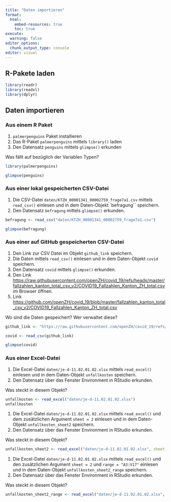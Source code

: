 ```yaml
---
title: "Daten importieren"
format:
  html:
    embed-resources: true
    toc: true
execute:
  warning: false
editor_options: 
  chunk_output_type: console
editor: visual
---
```


## R-Pakete laden

```r
library(readr)
library(readxl)
library(dplyr)
```

## Daten importieren

### Aus einem R Paket

1.  `palmerpenguins` Paket installieren
2.  Das R-Paket `palmerpenguins` mittels `library()` laden
3.  Den Datensatz `penguins` mittels `glimpse()` erkunden

Was fällt auf bezüglich der Variablen Typen?

```r
library(palmerpenguins)

glimpse(penguins)
```

### Aus einer lokal gespeicherten CSV-Datei 

1.  Die CSV-Datei `daten/KTZH_00001341_00002759_frage7a1.csv` mittels `read_csv()` einlesen und in dem Daten-Objekt \`befragung\`\` speichern.
2.  Den Datensatz `befragung` mittels `glimpse()` erkunden.

```r
befragung <- read_csv("daten/KTZH_00001341_00002759_frage7a1.csv")

glimpse(befragung)
```

### Aus einer auf GitHub gespeicherten CSV-Datei 

1. Den Link zur CSV Datei im Objekt `github_link` speichern.
2. Die Daten mittels `read_csv()` einlesen und in dem Daten-Objekt `covid` speichern.
3. Den Datensatz `covid` mittels `glimpse()` erkunden.
4. Den Link <https://raw.githubusercontent.com/openZH/covid_19/refs/heads/master/fallzahlen_kanton_total_csv_v2/COVID19_Fallzahlen_Kanton_ZH_total.csv> im Browser öffnen.
5. Link <https://github.com/openZH/covid_19/blob/master/fallzahlen_kanton_total_csv_v2/COVID19_Fallzahlen_Kanton_ZH_total.csv>

Wo sind die Daten gespeichert? Wer verwaltet diese?

```r
github_link <- "https://raw.githubusercontent.com/openZH/covid_19/refs/heads/master/fallzahlen_kanton_total_csv_v2/COVID19_Fallzahlen_Kanton_ZH_total.csv"

covid <- read_csv(github_link)

glimpse(covid)

```

### Aus einer Excel-Datei

1.  Die Excel-Datei `daten/je-d-11.02.01.02.xlsx` mittels `read_excel()` einlesen und in dem Daten-Objekt `unfallkosten` speichern.
2.  Den Datensatz über das Fenster Environment in RStudio erkunden.

Was steckt in diesem Objekt?

```r
unfallkosten <- read_excel("daten/je-d-11.02.01.02.xlsx")
unfallkosten
```

1.  Die Excel-Datei `daten/je-d-11.02.01.02.xlsx` mittels `read_excel()` und dem zusätzlichen Argument `sheet = 2` einlesen und in dem Daten-Objekt `unfallkosten_sheet2` speichern.
2.  Den Datensatz über das Fenster Environment in RStudio erkunden.

Was steckt in diesem Objekt?

```r
unfallkosten_sheet2 <- read_excel("daten/je-d-11.02.01.02.xlsx", sheet = 2)
```

1.  Die Excel-Datei `daten/je-d-11.02.01.02.xlsx` mittels `read_excel()` und den zusätzlichen Argument `sheet = 2` und `range = "A3:V17"` einlesen und in dem Daten-Objekt `unfallkosten_sheet2_range` speichern.
2.  Den Datensatz über das Fenster Environment in RStudio erkunden.

Was steckt in diesem Objekt?

```r
unfallkosten_sheet2_range <- read_excel("daten/je-d-11.02.01.02.xlsx", sheet = 2, range = "A3:V17")
```
